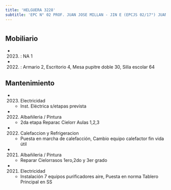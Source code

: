 ```yaml
---
title: 'HELGUERA 3228'
subtitle: 'EPC N° 02 PROF. JUAN JOSE MILLAN - JIN E (EPCJS 02/17°) JUANA MANSO'
---
```


#


## Mobiliario

*  (2023) : NA 1 

*  (2022) : Armario 2, Escritorio 4, Mesa pupitre doble 30, Silla escolar 64 





## Mantenimiento

*  (2023) Electricidad 
    + Inst. Eléctrica s/etapas prevista

*  (2022) Albañileria / Pintura 
    + 2da etapa Reparac Cielorr Aulas 1,2,3

*  (2022) Calefaccion y Refrigeracion 
    + Puesta en marcha de calefacción, Cambio equipo calefactor fin vida útil

*  (2021) Albañileria / Pintura 
    + Reparar Cielorrasos 1ero,2do y 3er grado

*  (2021) Electricidad 
    + Instalación 7 equipos purificadores aire, Puesta en norma Tablero Principal en SS



